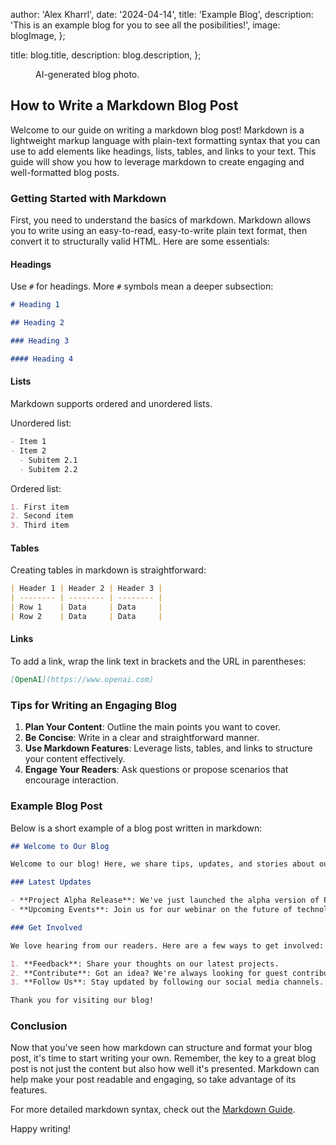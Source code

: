 
  author: 'Alex Kharrl',
  date: '2024-04-14',
  title: 'Example Blog',
  description: 'This is an example blog for you to see all the posibilities!',
  image: blogImage,
};

  title: blog.title,
  description: blog.description,
};


<figure className="flex flex-col items-center justify-center">
  <MdxImage
    src={blogImage}
    alt="image of a notebook sketch of a gavel bike"
    className="max-w-xs"
  />
  <figcaption>AI-generated blog photo.</figcaption>
</figure>

## How to Write a Markdown Blog Post

Welcome to our guide on writing a markdown blog post! Markdown is a lightweight markup language with plain-text formatting syntax that you can use to add elements like headings, lists, tables, and links to your text. This guide will show you how to leverage markdown to create engaging and well-formatted blog posts.

### Getting Started with Markdown

First, you need to understand the basics of markdown. Markdown allows you to write using an easy-to-read, easy-to-write plain text format, then convert it to structurally valid HTML. Here are some essentials:

#### Headings

Use `#` for headings. More `#` symbols mean a deeper subsection:

```markdown
# Heading 1

## Heading 2

### Heading 3

#### Heading 4
```

#### Lists

Markdown supports ordered and unordered lists.

Unordered list:

```markdown
- Item 1
- Item 2
  - Subitem 2.1
  - Subitem 2.2
```

Ordered list:

```markdown
1. First item
2. Second item
3. Third item
```

#### Tables

Creating tables in markdown is straightforward:

```markdown
| Header 1 | Header 2 | Header 3 |
| -------- | -------- | -------- |
| Row 1    | Data     | Data     |
| Row 2    | Data     | Data     |
```

#### Links

To add a link, wrap the link text in brackets and the URL in parentheses:

```markdown
[OpenAI](https://www.openai.com)
```

### Tips for Writing an Engaging Blog

1. **Plan Your Content**: Outline the main points you want to cover.
2. **Be Concise**: Write in a clear and straightforward manner.
3. **Use Markdown Features**: Leverage lists, tables, and links to structure your content effectively.
4. **Engage Your Readers**: Ask questions or propose scenarios that encourage interaction.

### Example Blog Post

Below is a short example of a blog post written in markdown:

```markdown
## Welcome to Our Blog

Welcome to our blog! Here, we share tips, updates, and stories about our journey.

### Latest Updates

- **Project Alpha Release**: We've just launched the alpha version of Project Alpha. Check it out [here](#).
- **Upcoming Events**: Join us for our webinar on the future of technology on July 10th. [Register now](#).

### Get Involved

We love hearing from our readers. Here are a few ways to get involved:

1. **Feedback**: Share your thoughts on our latest projects.
2. **Contribute**: Got an idea? We're always looking for guest contributors.
3. **Follow Us**: Stay updated by following our social media channels.

Thank you for visiting our blog!
```

### Conclusion

Now that you've seen how markdown can structure and format your blog post, it's time to start writing your own. Remember, the key to a great blog post is not just the content but also how well it's presented. Markdown can help make your post readable and engaging, so take advantage of its features.

For more detailed markdown syntax, check out the [Markdown Guide](https://www.markdownguide.org).

Happy writing!

